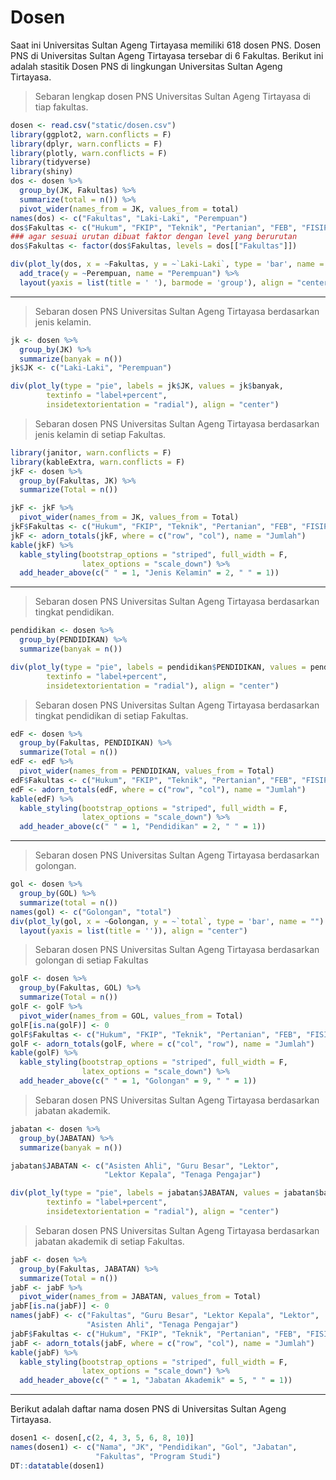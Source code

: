 # Dosen

Saat ini Universitas Sultan Ageng Tirtayasa memiliki 618 dosen PNS. Dosen PNS di Universitas Sultan Ageng Tirtayasa tersebar di 6 Fakultas. Berikut ini adalah stasitik Dosen PNS di lingkungan Universitas Sultan Ageng Tirtayasa.


> Sebaran lengkap dosen PNS Universitas Sultan Ageng Tirtayasa di tiap fakultas.

```r
dosen <- read.csv("static/dosen.csv")
library(ggplot2, warn.conflicts = F)
library(dplyr, warn.conflicts = F)
library(plotly, warn.conflicts = F)
library(tidyverse)
library(shiny)
dos <- dosen %>%
  group_by(JK, Fakultas) %>%
  summarize(total = n()) %>%
  pivot_wider(names_from = JK, values_from = total)
names(dos) <- c("Fakultas", "Laki-Laki", "Perempuan")
dos$Fakultas <- c("Hukum", "FKIP", "Teknik", "Pertanian", "FEB", "FISIP", "Kedokteran")
### agar sesuai urutan dibuat faktor dengan level yang berurutan
dos$Fakultas <- factor(dos$Fakultas, levels = dos[["Fakultas"]])

div(plot_ly(dos, x = ~Fakultas, y = ~`Laki-Laki`, type = 'bar', name = "Laki-Laki") %>% 
  add_trace(y = ~Perempuan, name = "Perempuan") %>%
  layout(yaxis = list(title = ' '), barmode = 'group'), align = "center")
```


***

> Sebaran dosen PNS Universitas Sultan Ageng Tirtayasa berdasarkan jenis kelamin.

```r
jk <- dosen %>%
  group_by(JK) %>%
  summarize(banyak = n())
jk$JK <- c("Laki-Laki", "Perempuan")

div(plot_ly(type = "pie", labels = jk$JK, values = jk$banyak,
        textinfo = "label+percent",
        insidetextorientation = "radial"), align = "center")
```

> Sebaran dosen PNS Universitas Sultan Ageng Tirtayasa berdasarkan jenis kelamin di setiap Fakultas.

```r
library(janitor, warn.conflicts = F)
library(kableExtra, warn.conflicts = F)
jkF <- dosen %>%
  group_by(Fakultas, JK) %>%
  summarize(Total = n())

jkF <- jkF %>%
  pivot_wider(names_from = JK, values_from = Total)
jkF$Fakultas <- c("Hukum", "FKIP", "Teknik", "Pertanian", "FEB", "FISIP", "Kedokteran")
jkF <- adorn_totals(jkF, where = c("row", "col"), name = "Jumlah")
kable(jkF) %>%
  kable_styling(bootstrap_options = "striped", full_width = F,
                latex_options = "scale_down") %>%
  add_header_above(c(" " = 1, "Jenis Kelamin" = 2, " " = 1))
```


***

> Sebaran dosen PNS Universitas Sultan Ageng Tirtayasa berdasarkan tingkat pendidikan.

```r
pendidikan <- dosen %>%
  group_by(PENDIDIKAN) %>%
  summarize(banyak = n())

div(plot_ly(type = "pie", labels = pendidikan$PENDIDIKAN, values = pendidikan$banyak,
        textinfo = "label+percent",
        insidetextorientation = "radial"), align = "center")
```

> Sebaran dosen PNS Universitas Sultan Ageng Tirtayasa berdasarkan tingkat pendidikan di setiap Fakultas.

```r
edF <- dosen %>%
  group_by(Fakultas, PENDIDIKAN) %>%
  summarize(Total = n())
edF <- edF %>%
  pivot_wider(names_from = PENDIDIKAN, values_from = Total)
edF$Fakultas <- c("Hukum", "FKIP", "Teknik", "Pertanian", "FEB", "FISIP", "Kedokteran")
edF <- adorn_totals(edF, where = c("row", "col"), name = "Jumlah")
kable(edF) %>%
  kable_styling(bootstrap_options = "striped", full_width = F,
                latex_options = "scale_down") %>%
  add_header_above(c(" " = 1, "Pendidikan" = 2, " " = 1))
```


***

> Sebaran dosen PNS Universitas Sultan Ageng Tirtayasa berdasarkan golongan.

```r
gol <- dosen %>%
  group_by(GOL) %>%
  summarize(total = n())
names(gol) <- c("Golongan", "total")
div(plot_ly(gol, x = ~Golongan, y = ~`total`, type = 'bar', name = "") %>%
  layout(yaxis = list(title = '')), align = "center")
```

> Sebaran dosen PNS Universitas Sultan Ageng Tirtayasa berdasarkan golongan di setiap Fakultas

```r
golF <- dosen %>%
  group_by(Fakultas, GOL) %>%
  summarize(Total = n())
golF <- golF %>%
  pivot_wider(names_from = GOL, values_from = Total)
golF[is.na(golF)] <- 0
golF$Fakultas <- c("Hukum", "FKIP", "Teknik", "Pertanian", "FEB", "FISIP", "Kedokteran")
golF <- adorn_totals(golF, where = c("col", "row"), name = "Jumlah")
kable(golF) %>%
  kable_styling(bootstrap_options = "striped", full_width = F,
                latex_options = "scale_down") %>%
  add_header_above(c(" " = 1, "Golongan" = 9, " " = 1))
```

> Sebaran dosen PNS Universitas Sultan Ageng Tirtayasa berdasarkan jabatan akademik.

```r
jabatan <- dosen %>%
  group_by(JABATAN) %>%
  summarize(banyak = n())

jabatan$JABATAN <- c("Asisten Ahli", "Guru Besar", "Lektor",
                     "Lektor Kepala", "Tenaga Pengajar")

div(plot_ly(type = "pie", labels = jabatan$JABATAN, values = jabatan$banyak,
        textinfo = "label+percent",
        insidetextorientation = "radial"), align = "center")
```


> Sebaran dosen PNS Universitas Sultan Ageng Tirtayasa berdasarkan jabatan akademik di setiap Fakultas.

```r
jabF <- dosen %>%
  group_by(Fakultas, JABATAN) %>%
  summarize(Total = n())
jabF <- jabF %>%
  pivot_wider(names_from = JABATAN, values_from = Total)
jabF[is.na(jabF)] <- 0
names(jabF) <- c("Fakultas", "Guru Besar", "Lektor Kepala", "Lektor",
                 "Asisten Ahli", "Tenaga Pengajar")
jabF$Fakultas <- c("Hukum", "FKIP", "Teknik", "Pertanian", "FEB", "FISIP", "Kedokteran")
jabF <- adorn_totals(jabF, where = c("row", "col"), name = "Jumlah")
kable(jabF) %>%
  kable_styling(bootstrap_options = "striped", full_width = F,
                latex_options = "scale_down") %>%
  add_header_above(c(" " = 1, "Jabatan Akademik" = 5, " " = 1))
```


***

Berikut adalah daftar nama dosen PNS di Universitas Sultan Ageng Tirtayasa.

```r
dosen1 <- dosen[,c(2, 4, 3, 5, 6, 8, 10)]
names(dosen1) <- c("Nama", "JK", "Pendidikan", "Gol", "Jabatan",
                   "Fakultas", "Program Studi")
DT::datatable(dosen1)
```